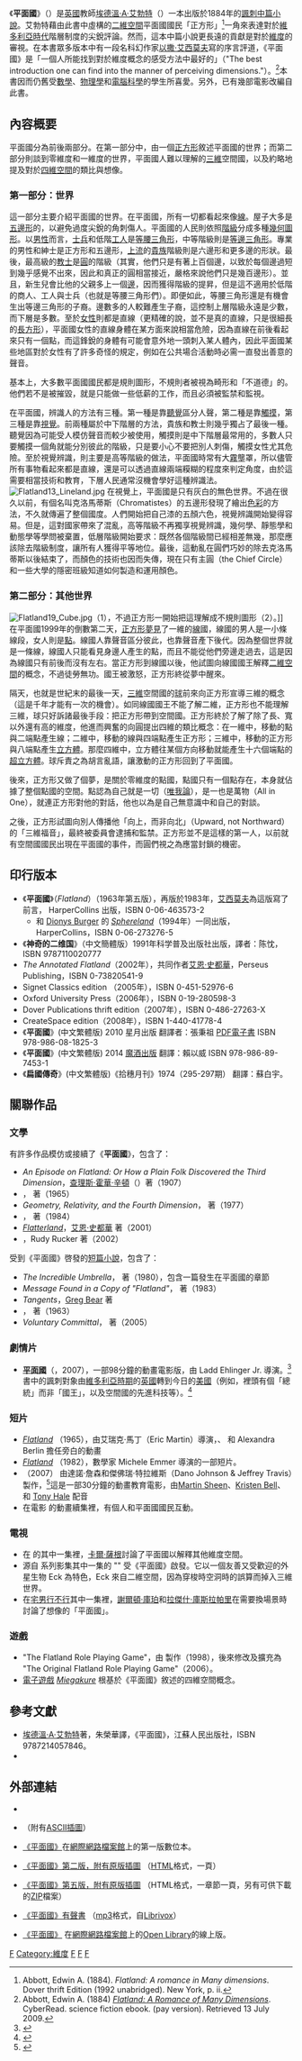 {{Infobox Book 
| name          = 平面國<br />Flatland: A Romance of Many Dimensions
| title_orig    = Flatland
| image         = [[Image:Flatland_cover.jpg|200px]] <!-- prefer first edition-->
| image_caption = 平面國第六版的封面
| author        = [[埃德溫·A·艾勃特|埃德溫·A·艾勃特]]
| illustrator   = [[埃德溫·A·艾勃特|埃德溫·A·艾勃特]]
| cover_artist  = 
| country       = {{GBR}}
| language      = [[英語|英語]]
| series        = 
| genre         = [[中篇小說|中篇小說]]
| publisher     = [[Seely_&_Co.|Seely & Co.]]
| release_date  = 1884年
|chinese_release_date = 
| pages         = 八版為100頁
| preceded_by   = 
| followed_by   = 
}}
《'''平面國'''》（{{lang-en|''Flatland: A Romance of Many Dimensions''}}）是[[英國|英國]]教師[[埃德溫·A·艾勃特|埃德溫·A·艾勃特]]（{{lang|en|Edwin Abbott Abbott}}）一本出版於1884年的[[諷刺|諷刺]][[中篇小說|中篇小說]]。艾勃特藉由此書中虛構的[[二維空間|二維空間]]平面國國民「正方形」<ref>Abbott, Edwin A. (1884). ''Flatland: A romance in Many dimensions''. Dover thrift Edition (1992 unabridged). New York, p. ii.</ref>一角來表達對於[[維多利亞時代|維多利亞時代]]階層制度的尖銳評論。然而，這本中篇小說更長遠的貢獻是對於[[維度|維度]]的審視。在本書眾多版本中有一段名科幻作家[[以撒·艾西莫夫|以撒·艾西莫夫]]寫的序言評道，《平面國》是「一個人所能找到對於維度概念的感受方法中最好的」（"The best introduction one can find into the manner of perceiving dimensions."）。<ref>Abbott, Edwin A. (1884) ''[https://www.cyberread.com/Shop/search.php?keywords=Flatland+by+Abbott Flatland: A Romance of Many Dimensions]{{dead link|date=2018年2月 |bot=InternetArchiveBot |fix-attempted=yes }}''. CyberRead. science fiction ebook. (pay version). Retrieved 13 July 2009.</ref>本書因而仍舊受[[數學|數學]]、[[物理學|物理學]]和[[電腦科學|電腦科學]]的學生所喜愛。另外，已有幾部電影改編自此書。

==內容概要==
平面國分為前後兩部分。在第一部分中，由一個[[正方形|正方形]]敘述平面國的世界；而第二部分則談到零維度和一維度的世界，平面國人難以理解的[[三維空間|三維]]空間國，以及約略地提及對於[[四維空間|四維空間]]的類比與想像。

===第一部分：世界===
這一部分主要介紹平面國的世界。在平面國，所有一切都看起來像[[直線|線]]。屋子大多是[[五邊形|五邊形]]的，以避免過度尖銳的角刺傷人。平面國的人民則依照[[社會階級|階級]]分成多種[[幾何圖形|幾何圖形]]。以[[男性|男性]]而言，[[士兵|士兵]]和低階[[工人|工人]]是[[等腰三角形|等腰三角形]]，中等階級則是[[等邊三角形|等邊三角形]]。專業的男性和紳士是正方形和五邊形，[[上流社會|上流]]的[[貴族|貴族]]階級則是六邊形和更多邊的形狀。最後，最高級的[[聖職人員|教士]]是[[圓|圓]]的階級（其實，他們只是有著上百個邊，以致於每個邊過短到幾乎感覺不出來，因此和真正的圓相當接近，嚴格來說他們只是幾百邊形）。並且，新生兒會比他的父親多上一個[[邊_(幾何)|邊]]，因而獲得階級的提昇，但是這不適用於低階的商人、工人與士兵（也就是等腰三角形們）。即便如此，等腰三角形還是有機會生出等邊三角形的子裔。邊數多的人較難產生子裔，這控制上層階級永遠是少數，而下層是多數。至於[[女性|女性]]則都是直線（更精確的說，並不是真的直線，只是很細長的[[長方形|長方形]]），平面國女性的直線身體在某方面來說相當危險，因為直線在前後看起來只有一個點，而這鋒銳的身體有可能會意外地一頭刺入某人體內，因此平面國某些地區對於女性有了許多奇怪的規定，例如在公共場合活動時必需一直發出善意的聲音。

基本上，大多數平面國國民都是規則圖形，不規則者被視為畸形和「不道德」的。他們若不是被摧毀，就是只能做一些低薪的工作，而且必須被監禁和監視。

在平面國，辨識人的方法有三種。第一種是靠[[聽覺|聽覺]]區分人聲，第二種是靠[[觸覺|觸摸]]，第三種是靠[[視覺|視覺]]。前兩種屬於中下階層的方法，貴族和教士則幾乎獨占了最後一種。聽覺因為可能受人模仿聲音而較少被使用，觸摸則是中下階層最常用的，多數人只要觸摸一個角就能分別彼此的階級，只是要小心不要把別人刺傷，觸摸女性尤其危險。至於視覺辨識，則主要是高等階級的做法，平面國時常有大[[霧|霧]]壟罩，所以儘管所有事物看起來都是直線，還是可以透過直線兩端糢糊的程度來判定角度，由於這需要相當技術和教育，下層人民通常沒機會學好這種辨識法。
[[File:Flatland13_Lineland.jpg|thumb]]
在視覺上，平面國是只有灰白的無色世界。不過在很久以前，有個名叫克洛馬蒂斯（Chromatistes）的五邊形發現了繪出[[色彩|色彩]]的方法，不久就傳遍了整個國度。人們開始把自己漆的五顏六色，視覺辨識開始變得容易。但是，這對國家帶來了混亂，高等階級不再獨享視覺辨識，幾何學、靜態學和動態學等學問被棄置，低層階級開始要求：既然各個階級間已經相差無幾，那麼應該除去階級制度，讓所有人獲得平等地位。最後，這動亂在圓們巧妙的除去克洛馬蒂斯以後結束了，而顏色的技術也因而失傳，現在只有主圓（the Chief Circle）和一些大學的隱密班級知道如何製造和運用顏色。

===第二部分：其他世界===
[[File:Flatland19_Cube.jpg|thumb]]（1），不過正方形一開始把這理解成不規則圖形（2）。]]
在平面國1999年的倒數第二天，[[正方形|正方形]][[夢|夢見]]了一維的[[直線|線]]國，線國的男人是一小條線段，女人則是[[點|點]]。線國人靠聲音區分彼此，也靠聲音產下後代。因為整個世界就是一條線，線國人只能看見身邊人產生的點，而且不能從他們旁邊走過去，這是因為線國只有前後而沒有左右。當正方形到線國以後，他試圖向線國國王解釋[[二維空間|二維空間]]的概念，不過徒勞無功。國王被激怒，正方形終從夢中醒來。

隔天，也就是世紀末的最後一天，[[三維空間|三維]]空間國的[[球體|球]]前來向正方形宣導三維的概念（這是千年才能有一次的機會）。如同線國國王不能了解二維，正方形也不能理解三維，球只好訴諸最後手段：把正方形帶到空間國。正方形終於了解了除了長、寬以外還有高的維度，他進而興奮的向圓提出四維的類比概念：在一維中，移動的點與二端點產生線；二維中，移動的線與四端點產生正方形；三維中，移動的正方形與八端點產生[[立方體|立方體]]。那麼四維中，立方體往某個方向移動就能產生十六個端點的[[超立方體|超立方體]]。球斥責之為胡言亂語，讓激動的正方形回到了平面國。

後來，正方形又做了個夢，是關於零維度的點國，點國只有一個點存在，本身就佔據了整個點國的空間。點認為自己就是一切（[[唯我論|唯我論]]），是一也是萬物（All in One），就連正方形對他的對話，他也以為是自己無意識中和自己的對談。

之後，正方形試圖向別人傳播他「向上，而非向北」（Upward, not Northward）的「三維福音」，最終被委員會逮捕和監禁。正方形並不是這樣的第一人，以前就有空間國國民出現在平面國的事件，而圓們視之為應當封鎖的機密。

==印行版本==
* 《'''平面國'''》（''Flatland''）（1963年第五版），再版於1983年，[[艾西莫夫|艾西莫夫]]為這版寫了前言， HarperCollins 出版，ISBN 0-06-463573-2
**和 [[Dionys_Burger|Dionys Burger]] 的 ''[[Sphereland|Sphereland]]''（1994年）一同出版，HarperCollins，ISBN 0-06-273276-5
*《'''神奇的二维国'''》（中文簡體版）1991年科学普及出版社出版，譯者：陈忱，ISBN 9787110020777
*''The Annotated Flatland''（2002年），共同作者[[艾恩·史都華|艾恩·史都華]]，Perseus Publishing，ISBN 0-73820541-9
*Signet Classics edition （2005年），ISBN 0-451-52976-6
*Oxford University Press（2006年），ISBN 0-19-280598-3
*Dover Publications thrift edition（2007年），ISBN 0-486-27263-X
*CreateSpace edition（2008年），ISBN 1-440-41778-4
*《'''平面國'''》(中文繁體版) 2010 星月出版 翻譯者：張秉祖 [https://drive.google.com/file/d/12BW8JKbLGGI2kHmLF1WHwkfks4YP5t7Z/view?usp=sharing PDF電子書] {{Wayback|url=https://drive.google.com/file/d/12BW8JKbLGGI2kHmLF1WHwkfks4YP5t7Z/view?usp=sharing |date=20211216013242 }} ISBN 978-986-08-1825-3
*《'''平面國'''》(中文繁體版) 2014 [https://web.archive.org/web/20140223012900/http://www.bookrep.com.tw/product/goods_detail.php?goods_id=3401 魔酒出版] 翻譯：賴以威 ISBN 978-986-89-7453-1
*《'''扁國傳奇'''》(中文繁體版)《拾穗月刊》1974（295-297期）  翻譯：蘇白宇。

==關聯作品==
===文學===
有許多作品模仿或接續了《'''平面國'''》，包含了：
*''An Episode on Flatland: Or How a Plain Folk Discovered the Third Dimension''，[[查理斯·霍華·辛頓|查理斯·霍華·辛頓]]（{{link-en|Charles Howard Hinton|Charles Howard Hinton}}）著（1907）
*''{{link-en|Sphereland|Sphereland}}''，{{link-en|Dionys Burger|Dionys Burger}} 著（1965）
*''Geometry, Relativity, and the Fourth Dimension''，{{link-en|Rudolf v. B. Rucker|Rudy Rucker}} 著（1977）
*''{{link-en|The Planiverse|The Planiverse}}''，{{link-en|A. K. Dewdney|A. K. Dewdney}} 著（1984）
*''[[二维国内外|Flatterland]]''，[[艾恩·史都華|艾恩·史都華]] 著（2001）
*''{{link-en|Spaceland|Spaceland (novel)}}''，Rudy Rucker 著（2002）

受到《平面國》啓發的[[短篇小說|短篇小說]]，包含了：
*''The Incredible Umbrella''，{{link-en|Marvin Kaye|Marvin Kaye}} 著（1980），包含一篇發生在平面國的章節
*''Message Found in a Copy of "Flatland"''，{{link-en|Rudy Rucker|Rudy Rucker}} 著（1983）
*''Tangents''，[[葛瑞格·貝爾|Greg Bear]] 著
*''{{link-en|The Dot and the Line: A Romance in Lower Mathematics|The Dot and the Line}}''，{{link-en|Norton Juster|Norton Juster}} 著（1963）
*''Voluntary Committal''，{{link-en|Joe Hill|Joe Hill (writer)}} 著（2005）

===劇情片===
*[[平面國（電影）|'''平面國''']]（{{link-en|Flatland (film)|Flatland (film)}}，2007），一部98分鐘的動畫電影版，由 Ladd Ehlinger Jr. 導演。<ref>{{cite web | title=''Flatland the Film'' | url=http://www.flatlandthefilm.com | accessdate=2007-01-14 | archive-date=2007-01-17 | archive-url=https://web.archive.org/web/20070117132640/http://www.flatlandthefilm.com/ | dead-url=no }}</ref>書中的諷刺對象由[[維多利亞時期|維多利亞時期]]的[[英國|英國]]轉到今日的[[美國|美國]]（例如，裡頭有個「總統」而非「國王」，以及空間國的先進科技等）。<ref>{{cite web | title=''Flatland the Film'' | url=http://www.flatlandthefilm.com/ | accessdate=2008-04-04 | archive-date=2008-03-31 | archive-url=https://web.archive.org/web/20080331020926/http://www.flatlandthefilm.com/ | dead-url=no }}</ref>

===短片===
*[http://www.der.org/films/flatland.html ''Flatland''] {{Wayback|url=http://www.der.org/films/flatland.html |date=20100717040909 }}（1965），由艾瑞克·馬丁（Eric Martin）導演，{{link-en|Dudley Moore|Dudley Moore}}、{{link-en|Roddy Maude-Roxby|Roddy Maude-Roxby}} 和 Alexandra Berlin 擔任旁白的動畫
*[http://www.mat.uniroma1.it/people/emmer/ ''Flatland''] {{Wayback|url=http://www.mat.uniroma1.it/people/emmer/ |date=20101212030548 }}（1982），數學家 Michele Emmer 導演的一部短片。
*''{{link-en|Flatland: The Movie|Flatland: The Movie}}''（2007） 由達諾·詹森和傑佛瑞·特拉維斯（Dano Johnson & Jeffrey Travis）製作，<ref>{{cite web | title=''Flatland: The Movie'' | url=http://www.flatlandthemovie.com | accessdate=2007-01-14 | archive-date=2007-01-16 | archive-url=https://web.archive.org/web/20070116064634/http://www.flatlandthemovie.com/ | dead-url=no }}</ref>這是一部30分鐘的動畫教育電影，由[[Martin_Sheen|Martin Sheen]]、[[Kristen_Bell|Kristen Bell]]、{{link-en|Michael York|Michael York}} 和 [[托尼·海爾|Tony Hale]] 配音
* 在電影 ''{{link-en|What the Bleep Do We Know!?|What the Bleep Do We Know!?}}'' 的動畫續集裡，有個人和平面國國民互動。

===電視===
* 在 {{link-en|''Cosmos''|Cosmos: A Personal Voyage}} 的其中一集裡，[[卡爾·薩根|卡爾·薩根]]討論了平面國以解釋其他維度空間。
* 源自 ''{{link-en|The Outer Limits|The Outer Limits (1963 TV series)}}'' 系列影集其中一集的 "{{link-en|Behold, Eck!|Behold, Eck!}}" 受《平面國》啟發。它以一個友善又受歡迎的外星生物 Eck 為特色，Eck 來自二維空間，因為穿梭時空洞時的誤算而掉入三維世界。
* 在[[宅男行不行|宅男行不行]]其中一集裡，[[謝爾頓·庫珀|謝爾頓·庫珀]]和[[拉傑什·庫斯拉帕里|拉傑什·庫斯拉帕里]]在需要換場景時討論了想像的「平面國」。

===遊戲===
*"The Flatland Role Playing Game"，由 {{link-en|Marcus Rowland|Marcus Rowland}} 製作（1998），後來修改及擴充為 "The Original Flatland Role Playing Game"（2006）。
* [[電子遊戲|電子遊戲]] ''[[Miegakure|Miegakure]]'' 根基於《平面國》敘述的四維空間概念。

==參考文獻==
*[[埃德溫·A·艾勃特|埃德溫·A·艾勃特]]著，朱榮華譯，《平面國》，江蘇人民出版社，ISBN 9787214057846。
*{{cite book | last=Tuck | first=Donald H. | authorlink=Donald H. Tuck | title=The Encyclopedia of Science Fiction and Fantasy | url=https://archive.org/details/encyclopediaofsc0002tuck | location=Chicago | publisher=Advent | pages=[https://archive.org/details/encyclopediaofsc0002tuck/page/n1 1]| year=1974|isbn=0-911682-20-1}}
{{reflist}}

==外部連結==
{{Wikisource|en:Flatland|平面國{{en}}}}
{{Commons category|Flatland|平面國}}

* {{en}}{{gutenberg|no=97|name=Flatland, text, no illustrations}}
* {{en}}{{gutenberg|no=201|name=Flatland}}（附有[[ASCII藝術|ASCII插圖]]）
* {{en}}[http://www.archive.org/details/flatlandromanceo00abbouoft 《平面國》]在[[網際網路檔案館|網際網路檔案館]]上的第一版數位本。
* {{en}}[http://www.geom.uiuc.edu/~banchoff/Flatland/ 《平面國》第二版，附有原版插圖] {{Wayback|url=http://www.geom.uiuc.edu/~banchoff/Flatland/ |date=20101124173811 }}（[[HTML|HTML]]格式，一頁）
* {{en}}[http://xahlee.org/flatland/index.html 《平面國》第五版，附有原版插圖] {{Wayback|url=http://xahlee.org/flatland/index.html |date=20101201212048 }}（HTML格式，一章節一頁，另有可供下載的[[ZIP|ZIP]]檔案）
* {{en}}[http://librivox.org/flatland-a-romance-of-many-dimensions-by-edwin-abbott-abbott/ 《平面國》有聲書] {{Wayback|url=http://librivox.org/flatland-a-romance-of-many-dimensions-by-edwin-abbott-abbott/ |date=20101124100006 }}（[[mp3|mp3]]格式，自[[Librivox|Librivox]]）
* {{en}}[http://openlibrary.org/works/OL118420W/Flatland 《平面國》] {{Wayback|url=http://openlibrary.org/works/OL118420W/Flatland |date=20110125071145 }}在[[網際網路檔案館|網際網路檔案館]]上的[[Open_Library|Open Library]]的線上版。

[[Category:1884年小說|F]]
[[Category:維度|Category:維度]]
[[Category:科幻小說|F]]
[[Category:英國小說|F]]
[[Category:英格蘭小說|F]]